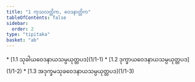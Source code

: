 ```yaml
---
title: "1 ကုသလတ္တိက, ဝေဒနာတ္တိက"
tableOfContents: false
sidebar:
  order: 2
type: "tipitaka"
basket: "ab"
---
```



<DynamicBreadcrumb />



<TableOfContents>
* [1.1 သုခါယဝေဒနာယသမ္ပယုတ္တပဒ](1/1-1)
* [1.2 ဒုက္ခာယဝေဒနာယသမ္ပယုတ္တပဒ](1/1-2)
* [1.3 အဒုက္ခမသုခဝေဒနာယသမ္ပယုတ္တပဒ](1/1-3)
</TableOfContents>